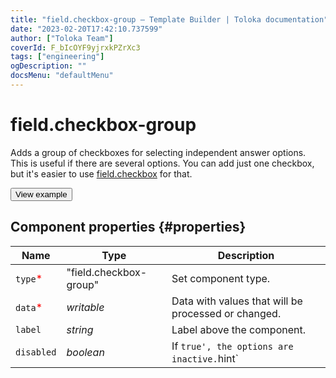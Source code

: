 ```yaml
---
title: "field.checkbox-group — Template Builder | Toloka documentation"
date: "2023-02-20T17:42:10.737599"
author: ["Toloka Team"]
coverId: F_bIcOYF9yjrxkPZrXc3
tags: ["engineering"]
ogDescription: ""
docsMenu: "defaultMenu"
---
```



# field.checkbox-group

Adds a group of checkboxes for selecting independent answer options. This is useful if there are several options. You can add just one checkbox, but it's easier to use [field.checkbox](/docs/template-builder/reference/field.checkbox) for that.

<Button themeColor="light" view="default" size="l" type="link" url="https://ya.cc/t/AA2nEh_E3twhqK">View example</Button>

## Component properties {#properties}

**Name** | **Type** | **Description**
----- | ----- | -----
`type`<span style="color: red">\*</span> | "field.checkbox-group" | Set component type.
`data`<span style="color: red">\*</span> | _writable_ | Data with values that will be processed or changed.
`label` | _string_ | Label above the component.
`disabled` | _boolean_ | If `true', the options are inactive.`hint`| _string_ | Hint text.`options`<span style="color: red">\*</span> | _array_ | An array of checkboxes, where`value`is the value to change, and`label`is the text near the checkbox.`options[]`| _object_ | A checkbox.`options[].hint`| _string_ | Text with additional information about the option.`options[].label`<span style="color: red">\*</span> | _string_ | Text next to the option.`options[].value`<span style="color: red">\*</span> | _string_ | Returned value.`preserveFalse`| _boolean_ | Property that specifies whether to return`false`values in the results. By default, if the component returns`false`, this result will not be added to the output. To add`false`to the results, specify`"preserveFalse": true`.`validation` | _condition_ | Validation based on condition.

<ContactSupport/>

